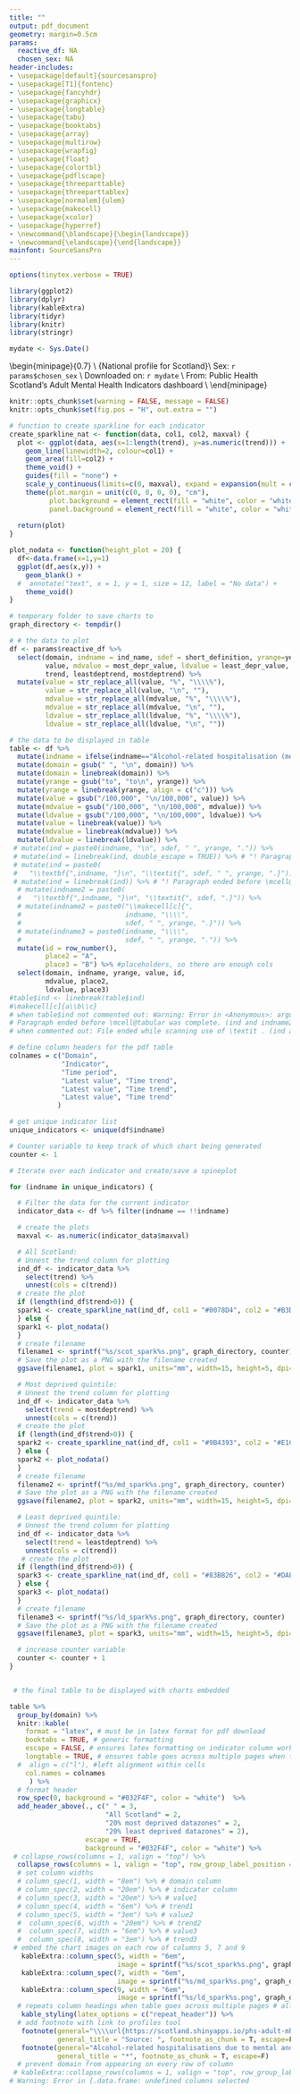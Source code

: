 ```yaml
---
title: ""
output: pdf_document
geometry: margin=0.5cm
params:
  reactive_df: NA
  chosen_sex: NA
header-includes:
- \usepackage[default]{sourcesanspro}
- \usepackage[T1]{fontenc}
- \usepackage{fancyhdr}
- \usepackage{graphicx}
- \usepackage{longtable}
- \usepackage{tabu}
- \usepackage{booktabs}
- \usepackage{array}
- \usepackage{multirow}
- \usepackage{wrapfig}
- \usepackage{float}
- \usepackage{colortbl}
- \usepackage{pdflscape}
- \usepackage{threeparttable}
- \usepackage{threeparttablex}
- \usepackage[normalem]{ulem}
- \usepackage{makecell}
- \usepackage{xcolor}
- \usepackage{hyperref}
- \newcommand{\blandscape}{\begin{landscape}}
- \newcommand{\elandscape}{\end{landscape}}
mainfont: SourceSansPro
---
```


```r

options(tinytex.verbose = TRUE)

```

```r

library(ggplot2)
library(dplyr)
library(kableExtra)
library(tidyr)
library(knitr)
library(stringr)

mydate <- Sys.Date()

```



\blandscape

  \begin{minipage}{0.7\textwidth}
    \raggedright
    \textbf{\large{PHS Adult Mental Health Indicators}} \\
    \large{National profile for Scotland}\\
    Sex: `r params$chosen_sex` \\
    Downloaded on: `r mydate` \\
    From: Public Health Scotland's Adult Mental Health Indicators dashboard \\
  \end{minipage}
  \hfill
  \begin{minipage}{0.3\textwidth}
    \raggedleft
    \includegraphics[width=100pt]{phs-logo-updated.png}
  \end{minipage}
  \bigskip
  \begin{minipage}{0.95\textwidth}
    \raggedright
    \bigskip
    \large{This national profile shows the latest available mental health indicator data for the population of Scotland, and compares the most and least deprived areas.} \par 
    \bigskip
    \large{Please see the dashboard for more detailed information, including data sources and data downloads.}  
  \end{minipage}

```r


knitr::opts_chunk$set(warning = FALSE, message = FALSE) 
knitr::opts_chunk$set(fig.pos = "H", out.extra = "")


```


```r


# function to create sparkline for each indicator
create_sparkline_nat <- function(data, col1, col2, maxval) {
  plot <- ggplot(data, aes(x=1:length(trend), y=as.numeric(trend))) +
    geom_line(linewidth=2, colour=col1) +
    geom_area(fill=col2) +
    theme_void() +
    guides(fill = "none") +
    scale_y_continuous(limits=c(0, maxval), expand = expansion(mult = c(0, 0.2))) +
    theme(plot.margin = unit(c(0, 0, 0, 0), "cm"),
          plot.background = element_rect(fill = "white", color = "white"),
          panel.background = element_rect(fill = "white", color = "white"))
  
  return(plot)
}

plot_nodata <- function(height_plot = 20) {
  df<-data.frame(x=1,y=1)
  ggplot(df,aes(x,y)) +
    geom_blank() +
  #  annotate("text", x = 1, y = 1, size = 12, label = "No data") +
    theme_void() 
}

```


```r

# temporary folder to save charts to
graph_directory <- tempdir()


```


```r
# # the data to plot
df <- params$reactive_df %>%
  select(domain, indname = ind_name, sdef = short_definition, yrange=year_range, 
         value, mdvalue = most_depr_value, ldvalue = least_depr_value, maxval = max_val,
         trend, leastdeptrend, mostdeptrend) %>%
  mutate(value = str_replace_all(value, "%", "\\\\%"),
         value = str_replace_all(value, "\n", ""),
         mdvalue = str_replace_all(mdvalue, "%", "\\\\%"),
         mdvalue = str_replace_all(mdvalue, "\n", ""),
         ldvalue = str_replace_all(ldvalue, "%", "\\\\%"),
         ldvalue = str_replace_all(ldvalue, "\n", ""))

```


```r
# the data to be displayed in table
table <- df %>%
  mutate(indname = ifelse(indname=="Alcohol-related hospitalisation (mental and behavioural disorders)", "Alcohol-related hospitalisation*", indname)) %>%
  mutate(domain = gsub(" ", "\n", domain)) %>%
  mutate(domain = linebreak(domain)) %>%
  mutate(yrange = gsub("to", "to\n", yrange)) %>%
  mutate(yrange = linebreak(yrange, align = c("c"))) %>%
  mutate(value = gsub("/100,000", "\n/100,000", value)) %>%
  mutate(mdvalue = gsub("/100,000", "\n/100,000", mdvalue)) %>%
  mutate(ldvalue = gsub("/100,000", "\n/100,000", ldvalue)) %>%
  mutate(value = linebreak(value)) %>%
  mutate(mdvalue = linebreak(mdvalue)) %>%
  mutate(ldvalue = linebreak(ldvalue)) %>%
 # mutate(ind = paste0(indname, "\n", sdef, " ", yrange, ".")) %>%
 # mutate(ind = linebreak(ind, double_escape = TRUE)) %>% # "! Paragraph ended before \mcell@tabular was complete." / "! Missing } inserted."
 # mutate(ind = paste0(
 #   "\\textbf{",indname, "}\n", "\\textit{", sdef, " ", yrange, ".}")) %>%
 # mutate(ind = linebreak(ind)) %>% # "! Paragraph ended before \mcell@tabular was complete." / "! Missing } inserted."
  # mutate(indname2 = paste0(
  #   "\\textbf{",indname, "}\n", "\\textit{", sdef, ".}")) %>%
  # mutate(indname2 = paste0("\\makecell[c]{",
  #                          indname, "\\\\", 
  #                          sdef, " ", yrange, ".}")) %>%
  # mutate(indname3 = paste0(indname, "\\\\", 
  #                          sdef, " ", yrange, ".")) %>%
  mutate(id = row_number(),
         place2 = "A",
         place3 = "B") %>% #placeholders, so there are enough cols
  select(domain, indname, yrange, value, id, 
         mdvalue, place2, 
         ldvalue, place3)
#table$ind <- linebreak(table$ind) 
#\makecell[c]{a\\b\\c}
# when table$ind not commented out: Warning: Error in <Anonymous>: arguments imply differing number of rows: 8, 2, 6; or (error not seen recently)
# Paragraph ended before \mcell@tabular was complete. (ind and indname2 too)
# when commented out: File ended while scanning use of \textit . (ind and indname2 too)

```


```r
# define column headers for the pdf table
colnames = c("Domain", 
             "Indicator",
             "Time period", 
             "Latest value", "Time trend",
             "Latest value", "Time trend",
             "Latest value", "Time trend"
            )

```


```r

# get unique indicator list
unique_indicators <- unique(df$indname)

# Counter variable to keep track of which chart being generated
counter <- 1

# Iterate over each indicator and create/save a spineplot

for (indname in unique_indicators) {

  # Filter the data for the current indicator
  indicator_data <- df %>% filter(indname == !!indname)

  # create the plots
  maxval <- as.numeric(indicator_data$maxval)

  # All Scotland:
  # Unnest the trend column for plotting
  ind_df <- indicator_data %>%
    select(trend) %>%
    unnest(cols = c(trend))
  # create the plot
  if (length(ind_df$trend>0)) {
  spark1 <- create_sparkline_nat(ind_df, col1 = "#0078D4", col2 = "#B3D7F2", maxval)
  } else {
  spark1 <- plot_nodata()
  }
  # create filename
  filename1 <- sprintf("%s/scot_spark%s.png", graph_directory, counter)
  # Save the plot as a PNG with the filename created
  ggsave(filename1, plot = spark1, units="mm", width=15, height=5, dpi=300)

  # Most deprived quintile:
  # Unnest the trend column for plotting
  ind_df <- indicator_data %>%
    select(trend = mostdeptrend) %>%
    unnest(cols = c(trend))
  # create the plot
  if (length(ind_df$trend>0)) {
  spark2 <- create_sparkline_nat(ind_df, col1 = "#9B4393", col2 = "#E1C7DF",  maxval)
  } else {
  spark2 <- plot_nodata()
  }
  # create filename
  filename2 <- sprintf("%s/md_spark%s.png", graph_directory, counter)
  # Save the plot as a PNG with the filename created
  ggsave(filename2, plot = spark2, units="mm", width=15, height=5, dpi=300)

  # Least deprived quintile:
  # Unnest the trend column for plotting
  ind_df <- indicator_data %>%
    select(trend = leastdeptrend) %>%
    unnest(cols = c(trend))
   # create the plot
  if (length(ind_df$trend>0)) {
  spark3 <- create_sparkline_nat(ind_df, col1 = "#83BB26", col2 = "#DAEBBE", maxval)
  } else {
  spark3 <- plot_nodata()
  }
  # create filename
  filename3 <- sprintf("%s/ld_spark%s.png", graph_directory, counter)
  # Save the plot as a PNG with the filename created
  ggsave(filename3, plot = spark3, units="mm", width=15, height=5, dpi=300)

  # increase counter variable
  counter <- counter + 1
}



```



```r

 # the final table to be displayed with charts embedded

table %>%
  group_by(domain) %>%
  knitr::kable(
    format = "latex", # must be in latex format for pdf download
    booktabs = TRUE, # generic formatting
    escape = FALSE, # ensures latex formatting on indicator column works (i.e.bold/italics,linebreaks)
    longtable = TRUE, # ensures table goes across multiple pages when too long
  #  align = c("l"), #left alignment within cells
    col.names = colnames
     ) %>% 
  # format header
  row_spec(0, background = "#032F4F", color = "white")  %>%
  add_header_above(., c(" " = 3,
                        "All Scotland" = 2,
                        "20% most deprived datazones" = 2,
                        "20% least deprived datazones" = 2),
                   escape = TRUE,
                   background = "#032F4F", color = "white") %>%
 # collapse_rows(columns = 1, valign = "top") %>%
  collapse_rows(columns = 1, valign = "top", row_group_label_position = "first", custom_latex_hline = 2:8, longtable_clean_cut = F) %>%
  # set column widths
  # column_spec(1, width = "8em") %>% # domain column
  # column_spec(2, width = "20em") %>% # indicator column
  # column_spec(3, width = "20em") %>% # value1
  # column_spec(4, width = "6em") %>% # trend1
  # column_spec(5, width = "3em") %>% # value2
  #  column_spec(6, width = "20em") %>% # trend2
  #  column_spec(7, width = "6em") %>% # value3
  #  column_spec(8, width = "3em") %>% # trend3
 # embed the chart images on each row of columns 5, 7 and 9
   kableExtra::column_spec(5, width = "6em",
                           image = sprintf("%s/scot_spark%s.png", graph_directory, table$id), color = "white") %>%
   kableExtra::column_spec(7, width = "6em",
                           image = sprintf("%s/md_spark%s.png", graph_directory, table$id), color = "white") %>%
   kableExtra::column_spec(9, width = "6em",
                           image = sprintf("%s/ld_spark%s.png", graph_directory, table$id), color = "white") %>%
  # repeats column headings when table goes across multiple pages # all give ! Extra alignment tab has been changed to \cr.
   kable_styling(latex_options = c("repeat_header")) %>%
  # add footnote with link to profiles tool
   footnote(general="\\\\url{https://scotland.shinyapps.io/phs-adult-mhi-dashboard/}",
            general_title = "Source: ", footnote_as_chunk = T, escape=F) %>%
   footnote(general="Alcohol-related hospitalisations due to mental and behavioural disorders only",
            general_title = "*", footnote_as_chunk = T, escape=F)
  # prevent domain from appearing on every row of column
 # kableExtra::collapse_rows(columns = 1, valign = "top", row_group_label_position = "first", custom_latex_hline = 2:8, longtable_clean_cut = F) 
# Warning: Error in [.data.frame: undefined columns selected



```


\elandscape